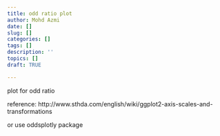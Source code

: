 ```yaml
---
title: odd ratio plot
author: Mohd Azmi
date: []
slug: []
categories: []
tags: []
description: ''
topics: []
draft: TRUE

---
```



plot for odd ratio

reference: http://www.sthda.com/english/wiki/ggplot2-axis-scales-and-transformations

or use oddsplotly package
